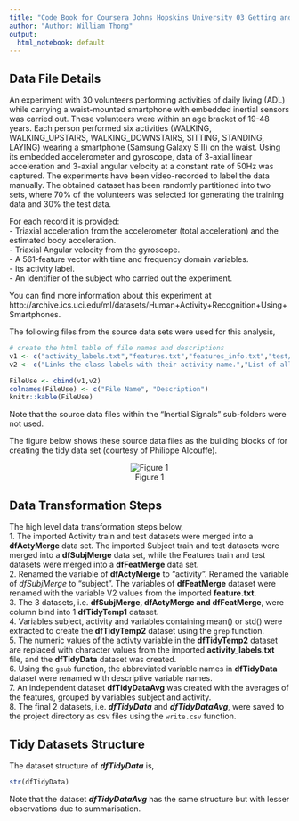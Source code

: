 ---
title: "Code Book for Coursera Johns Hopskins University 03 Getting and Cleaning Data Project"
author: "Author: William Thong"
output:
  html_notebook: default
---

## Data File Details
An experiment with 30 volunteers performing activities of daily living (ADL) while carrying a waist-mounted smartphone with embedded inertial sensors was carried out.  These volunteers were within an age bracket of 19-48 years. Each person performed six activities (WALKING, WALKING_UPSTAIRS, WALKING_DOWNSTAIRS, SITTING, STANDING, LAYING) wearing a smartphone (Samsung Galaxy S II) on the waist. Using its embedded accelerometer and gyroscope, data of 3-axial linear acceleration and 3-axial angular velocity at a constant rate of 50Hz was captured. The experiments have been video-recorded to label the data manually. The obtained dataset has been randomly partitioned into two sets, where 70% of the volunteers was selected for generating the training data and 30% the test data.

For each record it is provided:     
- Triaxial acceleration from the accelerometer (total acceleration) and the estimated body acceleration.     
- Triaxial Angular velocity from the gyroscope.     
- A 561-feature vector with time and frequency domain variables.     
- Its activity label.     
- An identifier of the subject who carried out the experiment.     

You can find more information about this experiment at http://archive.ics.uci.edu/ml/datasets/Human+Activity+Recognition+Using+Smartphones.

The following files from the source data sets were used for this analysis,

```{r echo=FALSE}

# create the html table of file names and descriptions
v1 <- c("activity_labels.txt","features.txt","features_info.txt","test/subject_test.txt","test/X_test.txt","test/y_test.txt","train/subject_train.txt","train/X_train.txt","train/y_train.txt")
v2 <- c("Links the class labels with their activity name.","List of all features.","Shows information about the variables used on the feature vector.","Each row identifies the subject who performed the activity for each window sample. Its range is from 1 to 30.","Test set.","Test labels.","Each row identifies the subject who performed the activity for each window sample. Its range is from 1 to 30.","Training set.","Training labels.")

FileUse <- cbind(v1,v2)
colnames(FileUse) <- c("File Name", "Description")
knitr::kable(FileUse)

```

Note that the source data files within the "Inertial Signals" sub-folders were not used.

The figure below shows these source data files as the building blocks of for creating the tidy data set (courtesy of Philippe Alcouffe).   
<center>![Figure 1](./FileBuildingBlocks.png)</center>


## Data Transformation Steps
The high level data transformation steps below,     
1. The imported Activity train and test datasets were merged into a **dfActyMerge** data set.  The imported Subject train and test datasets were merged into a **dfSubjMerge** data set, while the Features train and test datasets were merged into a **dfFeatMerge** data set.     
2. Renamed the variable of **dfActyMerge** to "activity".  Renamed the variable of *dfSubjMerge* to "subject".  The variables of **dfFeatMerge** dataset were renamed with the variable V2 values from the imported **feature.txt**.      
3. The 3 datasets, i.e. **dfSubjMerge, dfActyMerge and dfFeatMerge**, were column bind into 1 **dfTidyTemp1** dataset.     
4. Variables subject, activity and variables containing mean() or std() were extracted to create the **dfTidyTemp2** dataset using the ```grep``` function.     
5. The numeric values of the activty variable in the **dfTidyTemp2** dataset are replaced with character values from the imported **activity_labels.txt** file, and the **dfTidyData** dataset was created.     
6. Using the ```gsub``` function, the abbreviated variable names in **dfTidyData** dataset were renamed with descriptive variable names.     
7. An independent dataset **dfTidyDataAvg** was created with the averages of the features, grouped by variables subject and activity.     
8. The final 2 datasets, i.e. ***dfTidyData*** and ***dfTidyDataAvg***, were saved to the project directory as csv files using the ```write.csv``` function.


## Tidy Datasets Structure
The dataset structure of ***dfTidyData*** is,
```{r echo=FALSE}

str(dfTidyData)

```
Note that the dataset ***dfTidyDataAvg*** has the same structure but with lesser observations due to summarisation.




